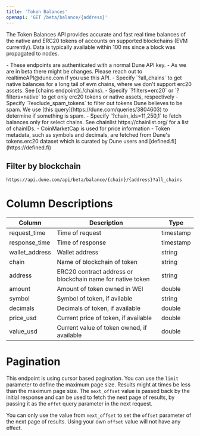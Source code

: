 ```yaml
---
title: 'Token Balances'
openapi: 'GET /beta/balance/{address}'
---
```


The Token Balances API provides accurate and fast real time balances of the native and ERC20 tokens of accounts on supported blockchains (EVM currently).
Data is typically available within 100 ms since a block was propagated to nodes.

<Note>
  - These endpoints are authenticated with a normal Dune API key.
  - As we are in beta there might be changes. Please reach out to realtimeAPI@dune.com if you use this API.
  - Specify `?all_chains` to get native balances for a long tail of evm chains, where we don't support erc20 assets. See [chains endpoint](./chains).
  - Specify `?filters=erc20` or `?filters=native` to get only erc20 tokens or native assets, respectively
  - Specify `?exclude_spam_tokens` to filter out tokens Dune believes to be spam. We use [this query](https://dune.com/queries/3804603) to determine if something is spam.
  - Specify `?chain_ids=11,250,1` to fetch balances only for select chains. See chainlist https://chainlist.org/ for a list of chainIDs.
  - CoinMarketCap is used for price information
  - Token metadata, such as symbols and decimals, are fetched from Dune's tokens.erc20 dataset which is curated by Dune users and [defined.fi](https://defined.fi)
</Note>

## Filter by blockchain

```bash
https://api.dune.com/api/beta/balance/{chain}/{address}?all_chains
```

# Column Descriptions

| Column                          | Description                                                   | Type          |
|---------------------------------|---------------------------------------------------------------|---------------|
| request_time                    | Time of request                                               | timestamp     |
| response_time                   | Time of response                                              | timestamp     |
| wallet_address                  | Wallet address                                                | string        |
| chain                           | Name of blockchain of token                                   | string        |
| address                         | ERC20 contract address or blockchain name for native token    | string        |
| amount                          | Amount of token owned in WEI                                  | double        |
| symbol                          | Symbol of token, if avilable                                  | string        |
| decimals                        | Decimals of token, if available                               | double        |
| price_usd                       | Current price of token, if available                          | double        |
| value_usd                       | Current value of token owned, if available                    | double        |


# Pagination

This endpoint is using cursor based pagination. You can use the `limit` parameter to define the maximum page size. 
Results might at times be less than the maximum page size. 
The `next_offset` value is passed back by the initial response and can be used to fetch the next page of results, by passing it as the `offet` query parameter in the next request.

<Warning>You can only use the value from `next_offset` to set the `offset` parameter of the next page of results. Using your own `offset` value will not have any effect.</Warning>
